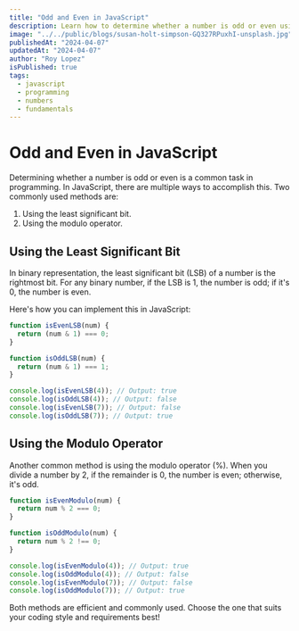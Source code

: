 ```yaml
---
title: "Odd and Even in JavaScript"
description: Learn how to determine whether a number is odd or even using various methods in JavaScript.
image: "../../public/blogs/susan-holt-simpson-GQ327RPuxhI-unsplash.jpg"
publishedAt: "2024-04-07"
updatedAt: "2024-04-07"
author: "Roy Lopez"
isPublished: true
tags:
  - javascript
  - programming
  - numbers
  - fundamentals
---
```


# Odd and Even in JavaScript

Determining whether a number is odd or even is a common task in programming. In JavaScript, there are multiple ways to accomplish this. Two commonly used methods are:

1. Using the least significant bit.
2. Using the modulo operator.

## Using the Least Significant Bit

In binary representation, the least significant bit (LSB) of a number is the rightmost bit. For any binary number, if the LSB is 1, the number is odd; if it's 0, the number is even.

Here's how you can implement this in JavaScript:

```javascript
function isEvenLSB(num) {
  return (num & 1) === 0;
}

function isOddLSB(num) {
  return (num & 1) === 1;
}

console.log(isEvenLSB(4)); // Output: true
console.log(isOddLSB(4)); // Output: false
console.log(isEvenLSB(7)); // Output: false
console.log(isOddLSB(7)); // Output: true
```

## Using the Modulo Operator

Another common method is using the modulo operator (%). When you divide a number by 2, if the remainder is 0, the number is even; otherwise, it's odd.

```javascript
function isEvenModulo(num) {
  return num % 2 === 0;
}

function isOddModulo(num) {
  return num % 2 !== 0;
}

console.log(isEvenModulo(4)); // Output: true
console.log(isOddModulo(4)); // Output: false
console.log(isEvenModulo(7)); // Output: false
console.log(isOddModulo(7)); // Output: true
```

Both methods are efficient and commonly used. Choose the one that suits your coding style and requirements best!
